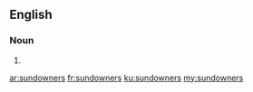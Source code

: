 ==English==

===Noun===
{{head|en|noun plural form}}

# {{plural of|sundowner|lang=en}}

[[ar:sundowners]]
[[fr:sundowners]]
[[ku:sundowners]]
[[my:sundowners]]